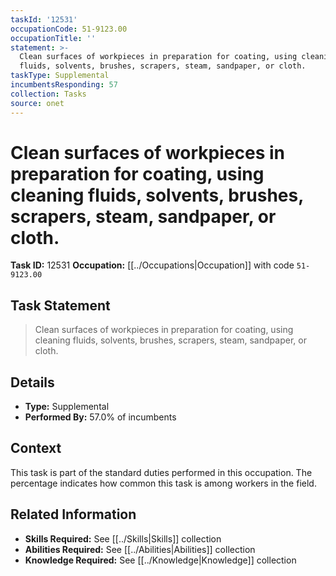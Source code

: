 ```yaml
---
taskId: '12531'
occupationCode: 51-9123.00
occupationTitle: ''
statement: >-
  Clean surfaces of workpieces in preparation for coating, using cleaning
  fluids, solvents, brushes, scrapers, steam, sandpaper, or cloth.
taskType: Supplemental
incumbentsResponding: 57
collection: Tasks
source: onet
---
```

# Clean surfaces of workpieces in preparation for coating, using cleaning fluids, solvents, brushes, scrapers, steam, sandpaper, or cloth.

**Task ID:** 12531
**Occupation:** [[../Occupations|Occupation]] with code `51-9123.00`

## Task Statement

> Clean surfaces of workpieces in preparation for coating, using cleaning fluids, solvents, brushes, scrapers, steam, sandpaper, or cloth.

## Details

- **Type:** Supplemental
- **Performed By:** 57.0% of incumbents

## Context

This task is part of the standard duties performed in this occupation. The percentage indicates how common this task is among workers in the field.

## Related Information

- **Skills Required:** See [[../Skills|Skills]] collection
- **Abilities Required:** See [[../Abilities|Abilities]] collection
- **Knowledge Required:** See [[../Knowledge|Knowledge]] collection
